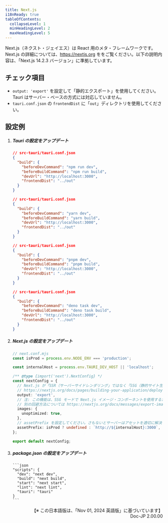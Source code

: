 ```yaml
---
title: Next.js
i18nReady: true
tableOfContents:
  collapseLevel: 1
  minHeadingLevel: 2
  maxHeadingLevel: 5
---
```



Next.js（ネクスト・ジェイエス）は React 用のメタ・フレームワークです。Next.js の詳細については、https://nextjs.org ををご覧ください。以下の説明内容は、「Next.js 14.2.3 バージョン」に準拠しています。

## チェック項目

- `output: 'export'` を設定して「静的エクスポート」を使用してください。Tauri はサーバー・ベースの方式には対応していません。
- `tauri.conf.json` の `frontendDist` に「`out`」ディレクトリを使用してください。

## 設定例

<Steps>

1.  ##### Tauri の設定をアップデート

    <Tabs>

      <TabItem label="npm">

    ```json
    // src-tauri/tauri.conf.json
    {
      "build": {
        "beforeDevCommand": "npm run dev",
        "beforeBuildCommand": "npm run build",
        "devUrl": "http://localhost:3000",
        "frontendDist": "../out"
      }
    }
    ```

    </TabItem>

    <TabItem label="yarn">

    ```json
    // src-tauri/tauri.conf.json
    {
      "build": {
        "beforeDevCommand": "yarn dev",
        "beforeBuildCommand": "yarn build",
        "devUrl": "http://localhost:3000",
        "frontendDist": "../out"
      }
    }
    ```

    </TabItem>

    <TabItem label="pnpm">

    ```json
    // src-tauri/tauri.conf.json
    {
      "build": {
        "beforeDevCommand": "pnpm dev",
        "beforeBuildCommand": "pnpm build",
        "devUrl": "http://localhost:3000",
        "frontendDist": "../out"
      }
    }
    ```

    </TabItem>

    <TabItem label="deno">

    ```json
    // src-tauri/tauri.conf.json
    {
      "build": {
        "beforeDevCommand": "deno task dev",
        "beforeBuildCommand": "deno task build",
        "devUrl": "http://localhost:3000",
        "frontendDist": "../out"
      }
    }
    ```

    </TabItem>

    </Tabs>

2.  ##### Next.js の設定をアップデート

    ```ts
    // next.conf.mjs
    const isProd = process.env.NODE_ENV === 'production';

    const internalHost = process.env.TAURI_DEV_HOST || 'localhost';

    /** @type {import('next').NextConfig} */
    const nextConfig = {
      // Next.js が「SSR（サーバーサイドレンダリング」ではなく「SSG（静的サイト生成）」を使用していること。
      // https://nextjs.org/docs/pages/building-your-application/deploying/static-exports
      output: 'export',
      // 注: この機能は、SSG モードで Next.js イメージ・コンポーネントを使用するために必要です。
      // 別の回避方法については https://nextjs.org/docs/messages/export-image-api を参照してください。
      images: {
        unoptimized: true,
      },
      // assetPrefix を設定してください。さもないとサーバーはアセットを適切に解決できません。
      assetPrefix: isProd ? undefined : `http://${internalHost}:3000`,
    };

    export default nextConfig;
    ```

3.  ##### package.json の設定をアップデート

        ```json
        "scripts": {
          "dev": "next dev",
          "build": "next build",
          "start": "next start",
          "lint": "next lint",
          "tauri": "tauri"
        }
        ```

</Steps>


<div style="text-align: right;">
【※ この日本語版は、「Nov 01, 2024 英語版」に基づいています】<br />
Doc-JP 2.00.00
</div>
